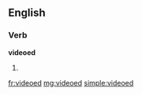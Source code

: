 ==English==

===Verb===
'''videoed'''

# {{past of|video}}

[[fr:videoed]]
[[mg:videoed]]
[[simple:videoed]]